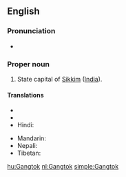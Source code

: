 ==English==
{{pedia}}

===Pronunciation===
* {{IPA|[ˈgæŋ.tɒk]}}

===Proper noun===
{{en-proper-noun}}

# State capital of [[Sikkim]] ([[India]]).

====Translations====
{{trans-top|capital of Sikkim}}
* {{trreq|Bengali}}
* {{trreq|Dzongkha}}
* Hindi: {{t-|hi|गंगटोक|xs=Hindi}}
{{trans-mid}}
* Mandarin: {{t|cmn|甘托克|sc=Hani}}
* Nepali: {{t-|ne|गंगटोक|sc=Deva|xs=Nepali}}
* Tibetan: {{tø|bo|སྒང་ཐོག|sc=Tibt|xs=Tibetan}}
{{trans-bottom}}

[[hu:Gangtok]]
[[nl:Gangtok]]
[[simple:Gangtok]]